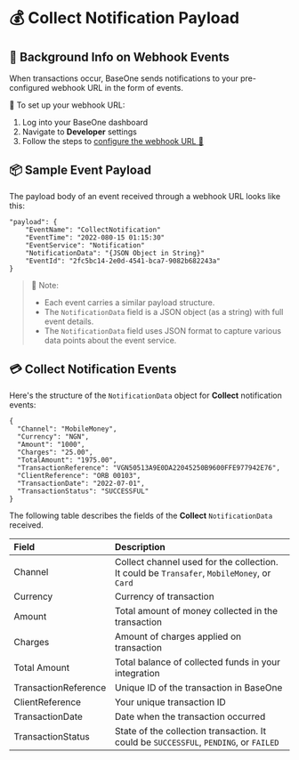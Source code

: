 # 💰 Collect Notification Payload

## 🔔 Background Info on Webhook Events

When transactions occur, BaseOne sends notifications to your pre-configured webhook URL in the form of events.

🔧 To set up your webhook URL:

1. Log into your BaseOne dashboard
2. Navigate to **Developer** settings
3. Follow the steps to [configure the webhook URL 🔗](https://developer.baseone.co/docs/webhooks#how-to-register-your-webhook-url-on-the-baseone-dashboard)

## 📦 Sample Event Payload

The payload body of an event received through a webhook URL looks like this:

```text Sample event payload
"payload": {
	"EventName": "CollectNotification"
	"EventTime": "2022-080-15 01:15:30"
	"EventService": "Notification"
	"NotificationData": "{JSON Object in String}"
	"EventId": "2fc5bc14-2e0d-4541-bca7-9082b682243a"
}
```

> 📝 Note:
>
> - Each event carries a similar payload structure.
> - The `NotificationData` field is a JSON object (as a string) with full event details.
> - The `NotificationData` field uses JSON format to capture various data points about the event service.

## 💳 Collect Notification Events

Here's the structure of the `NotificationData` object for **Collect** notification events:

```text Sample Collect Notification Data Object
{
  "Channel": "MobileMoney",
  "Currency": "NGN",
  "Amount": "1000",
  "Charges": "25.00",
  "TotalAmount": "1975.00",
  "TransactionReference": "VGN50513A9E0DA22045250B9600FFE977942E76",
  "ClientReference": "ORB 00103",
  "TransactionDate": "2022-07-01",
  "TransactionStatus": "SUCCESSFUL"
}
```

The following table describes the fields of the **Collect** `NotificationData` received.

| Field                | Description                                                                                |
| :------------------- | :----------------------------------------------------------------------------------------- |
| Channel              | Collect channel used for the collection. It could be `Transafer`, `MobileMoney`, or `Card` |
| Currency             | Currency of transaction                                                                    |
| Amount               | Total amount of money collected in the transaction                                         |
| Charges              | Amount of charges applied on transaction                                                   |
| Total Amount         | Total balance of collected funds in your integration                                       |
| TransactionReference | Unique ID of the transaction in BaseOne                                                    |
| ClientReference      | Your unique transaction ID                                                                 |
| TransactionDate      | Date when the transaction occurred                                                         |
| TransactionStatus    | State of the collection transaction. It could be `SUCCESSFUL`, `PENDING`, or `FAILED`      |
